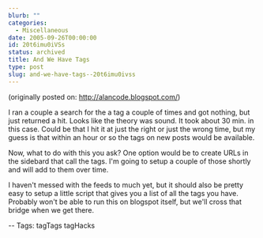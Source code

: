 ```yaml
---
blurb: ""
categories:
  - Miscellaneous
date: 2005-09-26T00:00:00
id: 20t6imu0iVSs
status: archived
title: And We Have Tags
type: post
slug: and-we-have-tags--20t6imu0ivss
---
```


(originally posted on: http://alancode.blogspot.com/)

I ran a couple a search for the a tag a couple of times and got nothing, but just returned a hit. Looks like the theory was sound. It took about 30 min. in this case. Could be that I hit it at just the right or just the wrong time, but my guess is that within an hour or so the tags on new posts would be available.

Now, what to do with this you ask? One option would be to create URLs in the sidebard that call the tags. I'm going to setup a couple of those shortly and will add to them over time.

I haven't messed with the feeds to much yet, but it should also be pretty easy to setup a little script that gives you a list of all the tags you have. Probably won't be able to run this on blogspot itself, but we'll cross that bridge when we get there.

-- Tags: tagTags tagHacks

